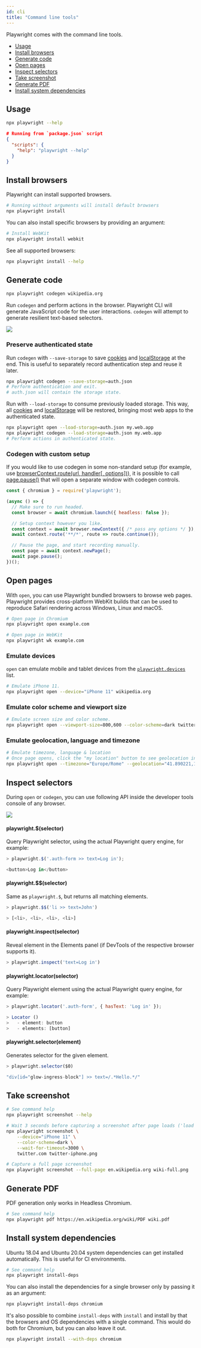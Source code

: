 ```yaml
---
id: cli
title: "Command line tools"
---
```


Playwright comes with the command line tools.

- [Usage](#usage)
- [Install browsers](#install-browsers)
- [Generate code](#generate-code)
- [Open pages](#open-pages)
- [Inspect selectors](#inspect-selectors)
- [Take screenshot](#take-screenshot)
- [Generate PDF](#generate-pdf)
- [Install system dependencies](#install-system-dependencies)

## Usage

```bash
npx playwright --help
```

```json
# Running from `package.json` script
{
  "scripts": {
    "help": "playwright --help"
  }
}
```

## Install browsers

Playwright can install supported browsers.

```bash
# Running without arguments will install default browsers
npx playwright install
```

You can also install specific browsers by providing an argument:

```bash
# Install WebKit
npx playwright install webkit
```

See all supported browsers:

```bash
npx playwright install --help
```

## Generate code

```bash
npx playwright codegen wikipedia.org
```

Run `codegen` and perform actions in the browser. Playwright CLI will generate JavaScript code for the user interactions. `codegen` will attempt to generate resilient text-based selectors.

<img src="https://user-images.githubusercontent.com/284612/92536033-7e7ebe00-f1ed-11ea-9e1a-7cbd912e3391.gif"></img>

### Preserve authenticated state

Run `codegen` with `--save-storage` to save [cookies](https://developer.mozilla.org/en-US/docs/Web/HTTP/Cookies) and [localStorage](https://developer.mozilla.org/en-US/docs/Web/API/Window/localStorage) at the end. This is useful to separately record authentication step and reuse it later.

```bash
npx playwright codegen --save-storage=auth.json
# Perform authentication and exit.
# auth.json will contain the storage state.
```

Run with `--load-storage` to consume previously loaded storage. This way, all [cookies](https://developer.mozilla.org/en-US/docs/Web/HTTP/Cookies) and [localStorage](https://developer.mozilla.org/en-US/docs/Web/API/Window/localStorage) will be restored, bringing most web apps to the authenticated state.

```bash
npx playwright open --load-storage=auth.json my.web.app
npx playwright codegen --load-storage=auth.json my.web.app
# Perform actions in authenticated state.
```

### Codegen with custom setup

If you would like to use codegen in some non-standard setup (for example, use [browserContext.route(url, handler[, options])](./api/class-browsercontext.mdx#browser-context-route)), it is possible to call [page.pause()](./api/class-page.mdx#page-pause) that will open a separate window with codegen controls.

```js
const { chromium } = require('playwright');

(async () => {
  // Make sure to run headed.
  const browser = await chromium.launch({ headless: false });

  // Setup context however you like.
  const context = await browser.newContext({ /* pass any options */ });
  await context.route('**/*', route => route.continue());

  // Pause the page, and start recording manually.
  const page = await context.newPage();
  await page.pause();
})();
```

## Open pages

With `open`, you can use Playwright bundled browsers to browse web pages. Playwright provides cross-platform WebKit builds that can be used to reproduce Safari rendering across Windows, Linux and macOS.

```bash
# Open page in Chromium
npx playwright open example.com
```

```bash
# Open page in WebKit
npx playwright wk example.com
```

### Emulate devices

`open` can emulate mobile and tablet devices from the [`playwright.devices`](https://playwright.dev/docs/api/class-playwright#playwrightdevices) list.

```bash
# Emulate iPhone 11.
npx playwright open --device="iPhone 11" wikipedia.org
```

### Emulate color scheme and viewport size

```bash
# Emulate screen size and color scheme.
npx playwright open --viewport-size=800,600 --color-scheme=dark twitter.com
```

### Emulate geolocation, language and timezone

```bash
# Emulate timezone, language & location
# Once page opens, click the "my location" button to see geolocation in action
npx playwright open --timezone="Europe/Rome" --geolocation="41.890221,12.492348" --lang="it-IT" maps.google.com
```

## Inspect selectors

During `open` or `codegen`, you can use following API inside the developer tools console of any browser.

<img src="https://user-images.githubusercontent.com/284612/92536317-37dd9380-f1ee-11ea-875d-daf1b206dd56.png"></img>

#### playwright.$(selector)

Query Playwright selector, using the actual Playwright query engine, for example:

```js
> playwright.$('.auth-form >> text=Log in');

<button>Log in</button>
```

#### playwright.$$(selector)

Same as `playwright.$`, but returns all matching elements.

```js
> playwright.$$('li >> text=John')

> [<li>, <li>, <li>, <li>]
```

#### playwright.inspect(selector)

Reveal element in the Elements panel (if DevTools of the respective browser supports it).

```js
> playwright.inspect('text=Log in')
```

#### playwright.locator(selector)

Query Playwright element using the actual Playwright query engine, for example:

```js
> playwright.locator('.auth-form', { hasText: 'Log in' });

> Locator ()
>   - element: button
>   - elements: [button]
```

#### playwright.selector(element)

Generates selector for the given element.

```js
> playwright.selector($0)

"div[id="glow-ingress-block"] >> text=/.*Hello.*/"
```

## Take screenshot

```bash
# See command help
npx playwright screenshot --help
```

```bash
# Wait 3 seconds before capturing a screenshot after page loads ('load' event fires)
npx playwright screenshot \
    --device="iPhone 11" \
    --color-scheme=dark \
    --wait-for-timeout=3000 \
    twitter.com twitter-iphone.png
```

```bash
# Capture a full page screenshot
npx playwright screenshot --full-page en.wikipedia.org wiki-full.png
```

## Generate PDF

PDF generation only works in Headless Chromium.

```bash
# See command help
npx playwright pdf https://en.wikipedia.org/wiki/PDF wiki.pdf
```

## Install system dependencies

Ubuntu 18.04 and Ubuntu 20.04 system dependencies can get installed automatically. This is useful for CI environments.

```bash
# See command help
npx playwright install-deps
```

You can also install the dependencies for a single browser only by passing it as an argument:

```bash
npx playwright install-deps chromium
```

It's also possible to combine `install-deps` with `install` and install by that the browsers and OS dependencies with a single command. This would do both for Chromium, but you can also leave it out.

```bash
npx playwright install --with-deps chromium
```


[Accessibility]: ./api/class-accessibility.mdx "Accessibility"
[Android]: ./api/class-android.mdx "Android"
[AndroidDevice]: ./api/class-androiddevice.mdx "AndroidDevice"
[AndroidInput]: ./api/class-androidinput.mdx "AndroidInput"
[AndroidSocket]: ./api/class-androidsocket.mdx "AndroidSocket"
[AndroidWebView]: ./api/class-androidwebview.mdx "AndroidWebView"
[APIRequest]: ./api/class-apirequest.mdx "APIRequest"
[APIRequestContext]: ./api/class-apirequestcontext.mdx "APIRequestContext"
[APIResponse]: ./api/class-apiresponse.mdx "APIResponse"
[APIResponseAssertions]: ./api/class-playwrightassertions.mdx "APIResponseAssertions"
[Browser]: ./api/class-browser.mdx "Browser"
[BrowserContext]: ./api/class-browsercontext.mdx "BrowserContext"
[BrowserServer]: ./api/class-browserserver.mdx "BrowserServer"
[BrowserType]: ./api/class-browsertype.mdx "BrowserType"
[CDPSession]: ./api/class-cdpsession.mdx "CDPSession"
[ConsoleMessage]: ./api/class-consolemessage.mdx "ConsoleMessage"
[Coverage]: ./api/class-coverage.mdx "Coverage"
[Dialog]: ./api/class-dialog.mdx "Dialog"
[Download]: ./api/class-download.mdx "Download"
[Electron]: ./api/class-electron.mdx "Electron"
[ElectronApplication]: ./api/class-electronapplication.mdx "ElectronApplication"
[ElementHandle]: ./api/class-elementhandle.mdx "ElementHandle"
[FileChooser]: ./api/class-filechooser.mdx "FileChooser"
[Frame]: ./api/class-frame.mdx "Frame"
[FrameLocator]: ./api/class-framelocator.mdx "FrameLocator"
[JSHandle]: ./api/class-jshandle.mdx "JSHandle"
[Keyboard]: ./api/class-keyboard.mdx "Keyboard"
[Locator]: ./api/class-locator.mdx "Locator"
[LocatorAssertions]: ./api/class-playwrightassertions.mdx "LocatorAssertions"
[Logger]: ./api/class-logger.mdx "Logger"
[Mouse]: ./api/class-mouse.mdx "Mouse"
[Page]: ./api/class-page.mdx "Page"
[PageAssertions]: ./api/class-playwrightassertions.mdx "PageAssertions"
[Playwright]: ./api/class-playwright.mdx "Playwright"
[PlaywrightAssertions]: ./api/class-playwrightassertions.mdx "PlaywrightAssertions"
[Request]: ./api/class-request.mdx "Request"
[Response]: ./api/class-response.mdx "Response"
[Route]: ./api/class-route.mdx "Route"
[ScreenshotAssertions]: ./api/class-playwrightassertions.mdx "ScreenshotAssertions"
[Selectors]: ./api/class-selectors.mdx "Selectors"
[TimeoutError]: ./api/class-timeouterror.mdx "TimeoutError"
[Touchscreen]: ./api/class-touchscreen.mdx "Touchscreen"
[Tracing]: ./api/class-tracing.mdx "Tracing"
[Video]: ./api/class-video.mdx "Video"
[WebSocket]: ./api/class-websocket.mdx "WebSocket"
[Worker]: ./api/class-worker.mdx "Worker"
[Fixtures]: ./api/class-fixtures.mdx "Fixtures"
[Test]: ./api/class-test.mdx "Test"
[TestConfig]: ./api/class-testconfig.mdx "TestConfig"
[TestError]: ./api/class-testerror.mdx "TestError"
[TestInfo]: ./api/class-testinfo.mdx "TestInfo"
[TestOptions]: ./api/class-testoptions.mdx "TestOptions"
[TestProject]: ./api/class-testproject.mdx "TestProject"
[WorkerInfo]: ./api/class-workerinfo.mdx "WorkerInfo"
[Location]: ./api/class-location.mdx "Location"
[Reporter]: ./api/class-reporter.mdx "Reporter"
[Suite]: ./api/class-suite.mdx "Suite"
[TestCase]: ./api/class-testcase.mdx "TestCase"
[TestResult]: ./api/class-testresult.mdx "TestResult"
[TestStep]: ./api/class-teststep.mdx "TestStep"
[Element]: https://developer.mozilla.org/en-US/docs/Web/API/element "Element"
[EvaluationArgument]: ./evaluating.mdx#evaluation-argument "EvaluationArgument"
[Promise]: https://developer.mozilla.org/en-US/docs/Web/JavaScript/Reference/Global_Objects/Promise "Promise"
[iterator]: https://developer.mozilla.org/en-US/docs/Web/JavaScript/Reference/Iteration_protocols "Iterator"
[origin]: https://developer.mozilla.org/en-US/docs/Glossary/Origin "Origin"
[selector]: https://developer.mozilla.org/en-US/docs/Web/CSS/CSS_Selectors "selector"
[Serializable]: https://developer.mozilla.org/en-US/docs/Web/JavaScript/Reference/Global_Objects/JSON/stringify#Description "Serializable"
[UIEvent.detail]: https://developer.mozilla.org/en-US/docs/Web/API/UIEvent/detail "UIEvent.detail"
[UnixTime]: https://en.wikipedia.org/wiki/Unix_time "Unix Time"
[xpath]: https://developer.mozilla.org/en-US/docs/Web/XPath "xpath"

[Array]: https://developer.mozilla.org/en-US/docs/Web/JavaScript/Reference/Global_Objects/Array "Array"
[boolean]: https://developer.mozilla.org/en-US/docs/Web/JavaScript/Data_structures#Boolean_type "Boolean"
[Buffer]: https://nodejs.org/api/buffer.html#buffer_class_buffer "Buffer"
[ChildProcess]: https://nodejs.org/api/child_process.html "ChildProcess"
[Error]: https://nodejs.org/api/errors.html#errors_class_error "Error"
[EventEmitter]: https://nodejs.org/api/events.html#events_class_eventemitter "EventEmitter"
[function]: https://developer.mozilla.org/en-US/docs/Web/JavaScript/Reference/Global_Objects/Function "Function"
[Map]: https://developer.mozilla.org/en-US/docs/Web/JavaScript/Reference/Global_Objects/Map "Map"
[null]: https://developer.mozilla.org/en-US/docs/Web/JavaScript/Reference/Global_Objects/null "null"
[number]: https://developer.mozilla.org/en-US/docs/Web/JavaScript/Data_structures#Number_type "Number"
[Object]: https://developer.mozilla.org/en-US/docs/Web/JavaScript/Reference/Global_Objects/Object "Object"
[Promise]: https://developer.mozilla.org/en-US/docs/Web/JavaScript/Reference/Global_Objects/Promise "Promise"
[Readable]: https://nodejs.org/api/stream.html#stream_class_stream_readable "Readable"
[RegExp]: https://developer.mozilla.org/en-US/docs/Web/JavaScript/Reference/Global_Objects/RegExp "RegExp"
[string]: https://developer.mozilla.org/en-US/docs/Web/JavaScript/Data_structures#String_type "string"
[void]: https://developer.mozilla.org/en-US/docs/Web/JavaScript/Reference/Global_Objects/undefined "void"
[URL]: https://nodejs.org/api/url.html "URL"

[all available image tags]: https://mcr.microsoft.com/v2/playwright/tags/list "all available image tags"
[Docker Hub]: https://hub.docker.com/_/microsoft-playwright "Docker Hub"
[Dockerfile.focal]: https://github.com/microsoft/playwright/blob/master/utils/docker/Dockerfile.focal "Dockerfile.focal"
